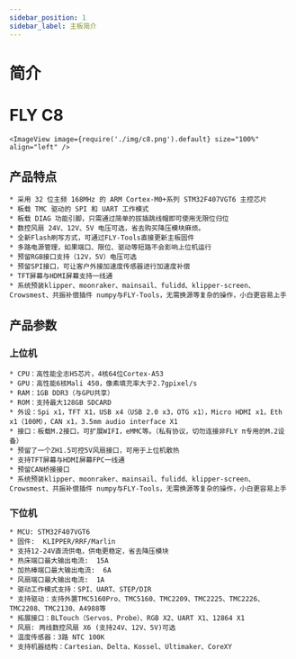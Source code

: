 ```yaml
---
sidebar_position: 1
sidebar_label: 主板简介
---
```



# 简介

# FLY C8


    <ImageView image={require('./img/c8.png').default} size="100%" align="left" />

## 产品特点

    * 采用 32 位主频 168MHz 的 ARM Cortex-M0+系列 STM32F407VGT6 主控芯片
    * 板载 TMC 驱动的 SPI 和 UART 工作模式
    * 板载 DIAG 功能引脚，只需通过简单的拔插跳线帽即可使用无限位归位
    * 数控风扇 24V、12V、5V 电压可选，省去购买降压模块麻烦。
    * 全新Flash刷写方式，可通过FLY-Tools直接更新主板固件
    * 多路电源管理，如果端口、限位、驱动等短路不会影响上位机运行
    * 预留RGB接口支持（12V，5V）电压可选
    * 预留SPI接口，可让客户外接加速度传感器进行加速度补偿
    * TFT屏幕与HDMI屏幕支持一线通
    * 系统预装klipper、moonraker、mainsail、fulidd、klipper-screen、Crowsmest、共振补偿插件 numpy与FLY-Tools，无需换源等复杂的操作，小白更容易上手

## 产品参数

### 上位机
    * CPU：高性能全志H5芯片，4核64位Cortex-A53
    * GPU：高性能6核Mali 450，像素填充率大于2.7gpixel/s
    * RAM：1GB DDR3（与GPU共享）
    * ROM：支持最大128GB SDCARD
    * 外设：Spi x1，TFT X1，USB x4（USB 2.0 x3，OTG x1），Micro HDMI x1，Eth x1（100M），CAN x1，3.5mm audio interface X1
    * 接口：板载M.2接口，可扩展WIFI，eMMC等。（私有协议，切勿连接非FLY π专用的M.2设备）
    * 预留了一个ZH1.5可控5V风扇接口，可用于上位机散热
    * 支持TFT屏幕与HDMI屏幕FPC一线通
    * 预留CAN桥接接口
    * 系统预装klipper、moonraker、mainsail、fulidd、klipper-screen、Crowsmest、共振补偿插件 numpy与FLY-Tools，无需换源等复杂的操作，小白更容易上手

### 下位机

    * MCU: STM32F407VGT6
    * 固件:  KLIPPER/RRF/Marlin
    * 支持12-24V直流供电，供电更稳定，省去降压模块
    * 热床端口最大输出电流:  15A
    * 加热棒端口最大输出电流:  6A
    * 风扇端口最大输出电流:  1A
    * 驱动工作模式支持：SPI、UART、STEP/DIR
    * 支持驱动：支持外置TMC5160Pro、TMC5160、TMC2209、TMC2225、TMC2226、TMC2208、TMC2130、A4988等
    * 拓展接口：BLTouch（Servos、Probe）、RGB X2、UART X1、12864 X1
    * 风扇: 两线数控风扇 X6 (支持24V、12V、5V)可选
    * 温度传感器：3路 NTC 100K
    * 支持机器结构：Cartesian、Delta、Kossel、Ultimaker、CoreXY
